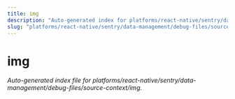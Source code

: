 ```yaml
---
title: img
description: "Auto-generated index for platforms/react-native/sentry/data-management/debug-files/source-context/img"
slug: "platforms/react-native/sentry/data-management/debug-files/source-context/img"
---
```


# img

_Auto-generated index file for platforms/react-native/sentry/data-management/debug-files/source-context/img._
